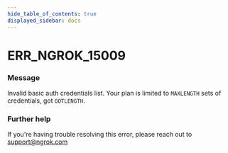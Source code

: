 ```yaml
---
hide_table_of_contents: true
displayed_sidebar: docs
---
```



# ERR_NGROK_15009

### Message
Invalid basic auth credentials list. Your plan is limited to `MAXLENGTH` sets of credentials, got `GOTLENGTH`.

<ErrorDetails error='err_ngrok_15009' />


### Further help
If you're having trouble resolving this error, please reach out to [support@ngrok.com](mailto:support@ngrok.com?subject=Help%20with%20ERR_NGROK_15009)

